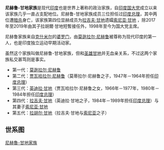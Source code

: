 {{unreferenced|time=2018-07-07T01:48:13+00:00}}
'''尼赫鲁-甘地家族'''是现代[[印度|印度]]也是世界上著称的政治家族，自[[印度国大党|印度国大党]]成立以来该家族几乎一直占支配地位。尼赫鲁-甘地家族成员三位担任过[[印度总理|印度总理]]，其中两位遭[[暗杀|暗杀]]身亡，该家族第四位显赫成员为[[拉吉夫·甘地|拉吉夫·甘地]]遗孀[[索尼亚·甘地|索尼亚·甘地]] ，除2017年至2019年由其子拉胡爾·甘地短暫接任外，1998年至今为国大党主席。

尼赫鲁家族来自[[克什米尔|克什米尔]]的[[婆罗门|婆罗门]]，由[[莫逖拉尔·尼赫鲁|莫逖拉尔·尼赫鲁]]被尊称为现代印度的第一人，也是印度独立运动早期活动家。

虽然这个家族叫做尼赫鲁-甘地家族，但和[[圣雄甘地|圣雄甘地]]并无血亲关系，不过这两个家族私交甚笃则是事实。

* 第一代：[[莫逖拉尔·尼赫鲁|莫逖拉尔·尼赫鲁]]
* 第二代：[[贾瓦哈拉尔·尼赫鲁|贾瓦哈拉尔·尼赫鲁]]（莫蒂拉尔·尼赫鲁之子，1947年－1964年担任[[印度总理|印度总理]]）
* 第三代：[[英迪拉·甘地|英迪拉·甘地]]（贾瓦哈拉尔·尼赫鲁之女，1966年－1977年，1980年－1984年担任[[印度总理|印度总理]]）
* 第四代：[[拉吉夫·甘地|拉吉夫·甘地]]（英迪拉·甘地之子，1984年－1989年担任[[印度总理|印度总理]]）与其妻子[[索尼亚·甘地|索尼亚·甘地]]
* 第五代：[[拉胡尔·甘地|拉胡尔·甘地]]（拉吉夫·甘地与[[索尼亚·甘地|索尼亚]]之子）

== 世系图 ==
{{chart/start}}
{{chart| | | | | | | Mot |y| Swa | | | Mot=[[莫逖拉尔·尼赫鲁|莫逖拉尔·尼赫鲁]]|Swa=Swaruprani}}
{{chart| | | | | |,|-|-|-|+|-|-|-|-|-|-|-|.}}
{{chart| Kam |y|Jaw  | |Vij  |y| Ran | | | Kri |y| Gun | Kam=[[卡玛拉·尼赫鲁|卡玛拉·尼赫鲁]]|Jaw=[[贾瓦哈拉尔·尼赫鲁|贾瓦哈拉尔·尼赫鲁]]|Vij=[[維賈雅·拉克希米·潘迪特|維賈雅·拉克希米·潘迪特]]|Ran=Ranjit Sitaram Pandit|Kri=[[Krishna_Hutheesing|Krishna Hutheesing]]|Gun=Gunottam Hutheesing|boxstyle_Jaw =background-color: #68f;|boxstyle_Vij =background-color: #0ff;}}
{{chart| | | |!| | | | | | | |!| | | |,|-|-|-|v|'}}
{{chart| | |Ind  |y|Fer  | | Nay | | Har | | Aji |~| Hel |Ind=[[英迪拉·甘地|英迪拉·甘地]]|Fer=[[费罗兹·甘地|费罗兹·甘地]]|Nay=[[Nayantara_Sahgal|Nayantara Sahgal]]|Har=Harsha Hutheesing|Aji=[[Ajit_Hutheesing|Ajit Hutheesing]]|Hel=[[Helen_Armstrong_(violinist)|Helen Armstrong]]|boxstyle_Ind =background-color: #69f;|boxstyle_Fer =background-color: #eff;}}
{{chart| | | |,|-|^|-|-|-|-|-|-|-|-|-|.}}
{{chart| | |Raj  |y|Son  | | | | | |San  |y|Man  |Raj=[[拉吉夫·甘地|拉吉夫·甘地]]|Son=[[索尼亚·甘地|索尼亚·甘地]]|San=[[桑贾伊·甘地|桑贾伊·甘地]]|Man=[[玛内卡·甘地|玛内卡·甘地]]|boxstyle_Raj =background-color: #69f;|boxstyle_Son =background-color: #eff;|boxstyle_San =background-color: #eff;|boxstyle_Man =background-color: #eff;}}
{{chart| | | |,|-|^|-|.| | | | | | | | | |!| | | | }}
{{chart| | |Rah  | |Pri  |y| Rob | | | | Var |Rah=[[拉胡尔·甘地|拉胡尔·甘地]]|Pri=[[普里扬卡·甘地|普里扬卡·甘地]]|Rob=[[罗伯特·瓦德拉|罗伯特·瓦德拉]]|Var=[[瓦伦·甘地|瓦伦·甘地]] |boxstyle_Rah =background-color: #eff;|boxstyle_Pri =background-color: #eff;|boxstyle_Var =background-color: #eff;}}
{{chart| | | | | | | |,|-|^|-|.| }}
{{chart| | |  |  | | |Rai | | Mar |Rai=Raihan Vadra |Mar=Miraya Vadra |boxstyle_Rai =background-color: #eff;|boxstyle_Mar =background-color: #eff;}}
{{chart/end}}

[[Category:尼赫魯-甘地家族|]]
